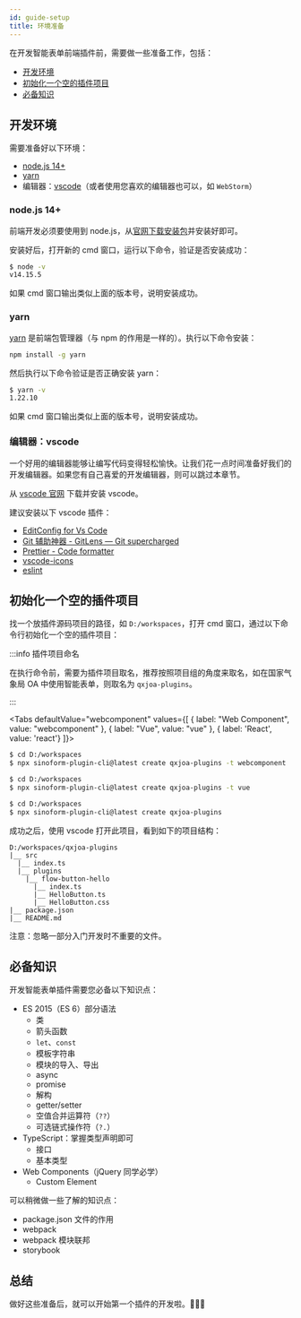 ```yaml
---
id: guide-setup
title: 环境准备
---
```



在开发智能表单前端插件前，需要做一些准备工作，包括：

- [开发环境](#开发环境)
- [初始化一个空的插件项目](#初始化一个空的插件项目)
- [必备知识](#必备知识)

## 开发环境

需要准备好以下环境：

- [node.js 14+](https://nodejs.org/en/)
- [yarn](https://yarnpkg.com/)
- 编辑器：[vscode](https://code.visualstudio.com/)（或者使用您喜欢的编辑器也可以，如 `WebStorm`）

### node.js 14+

前端开发必须要使用到 node.js，从[官网下载安装包](https://nodejs.org/zh-cn/download/)并安装好即可。

安装好后，打开新的 cmd 窗口，运行以下命令，验证是否安装成功：

```bash
$ node -v
v14.15.5
```

如果 cmd 窗口输出类似上面的版本号，说明安装成功。

### yarn

[yarn](https://yarnpkg.com/) 是前端包管理器（与 npm 的作用是一样的）。执行以下命令安装：

```bash
npm install -g yarn
```

然后执行以下命令验证是否正确安装 yarn：

```bash
$ yarn -v
1.22.10
```

如果 cmd 窗口输出类似上面的版本号，说明安装成功。

### 编辑器：vscode

一个好用的编辑器能够让编写代码变得轻松愉快。让我们花一点时间准备好我们的开发编辑器。如果您有自己喜爱的开发编辑器，则可以跳过本章节。

从 [vscode 官网](https://code.visualstudio.com/) 下载并安装 vscode。

建议安装以下 vscode 插件：

- [EditConfig for Vs Code](https://marketplace.visualstudio.com/items?itemName=EditorConfig.EditorConfig)
- [Git 辅助神器 - GitLens — Git supercharged](https://marketplace.visualstudio.com/items?itemName=eamodio.gitlens)
- [Prettier - Code formatter](https://marketplace.visualstudio.com/items?itemName=esbenp.prettier-vscode)
- [vscode-icons](https://marketplace.visualstudio.com/items?itemName=robertohuertasm.vscode-icons)
- [eslint](https://marketplace.visualstudio.com/items?itemName=dbaeumer.vscode-eslint)

## 初始化一个空的插件项目

找一个放插件源码项目的路径，如 `D:/workspaces`，打开 cmd 窗口，通过以下命令行初始化一个空的插件项目：

:::info 插件项目命名

在执行命令前，需要为插件项目取名，推荐按照项目组的角度来取名，如在国家气象局 OA 中使用智能表单，则取名为 `qxjoa-plugins`。

:::

<Tabs defaultValue="webcomponent"
  values={[
    { label: "Web Component", value: "webcomponent" },
    { label: "Vue", value: "vue" },
    { label: 'React', value: 'react'}
  ]}>
  <TabItem value="webcomponent">

```bash
$ cd D:/workspaces
$ npx sinoform-plugin-cli@latest create qxjoa-plugins -t webcomponent
```

  </TabItem>
  <TabItem value="vue">

```bash
$ cd D:/workspaces
$ npx sinoform-plugin-cli@latest create qxjoa-plugins -t vue
```

  </TabItem>
  <TabItem value="react">

```bash
$ cd D:/workspaces
$ npx sinoform-plugin-cli@latest create qxjoa-plugins
```

  </TabItem>
</Tabs>

成功之后，使用 vscode 打开此项目，看到如下的项目结构：

```
D:/workspaces/qxjoa-plugins
|__ src
  |__ index.ts
  |__ plugins
    |__ flow-button-hello
      |__ index.ts
      |__ HelloButton.ts
      |__ HelloButton.css
|__ package.json
|__ README.md
```

注意：忽略一部分入门开发时不重要的文件。

## 必备知识

开发智能表单插件需要您必备以下知识点：

- ES 2015（ES 6）部分语法
  - 类
  - 箭头函数
  - `let`、`const`
  - 模板字符串
  - 模块的导入、导出
  - async
  - promise
  - 解构
  - getter/setter
  - 空值合并运算符（`??`）
  - 可选链式操作符（`?.`）
- TypeScript：掌握类型声明即可
  - 接口
  - 基本类型
- Web Components（jQuery 同学必学）
  - Custom Element

可以稍微做一些了解的知识点：

- package.json 文件的作用
- webpack
- webpack 模块联邦
- storybook

## 总结

做好这些准备后，就可以开始第一个插件的开发啦。🌟🌟🌟
